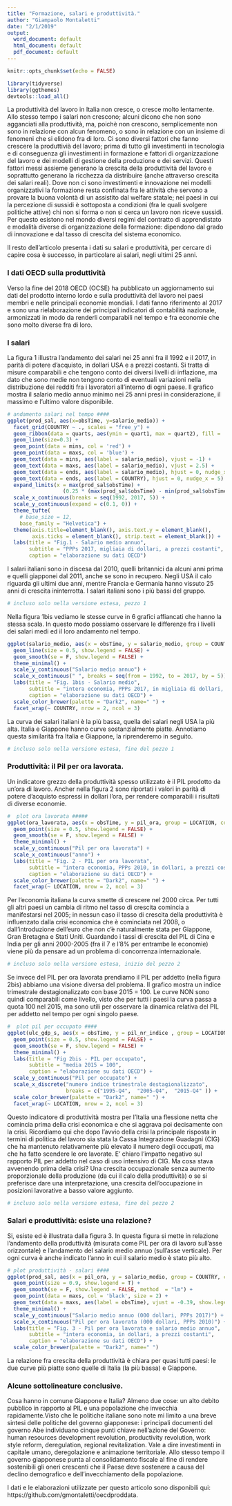 ```yaml
---
title: "Formazione, salari e produttività."
author: "Giampaolo Montaletti"
date: "2/1/2019"
output:
  word_document: default
  html_document: default
  pdf_document: default
---
```


```r
knitr::opts_chunk$set(echo = FALSE)
```

```r
library(tidyverse)
library(ggthemes)
devtools::load_all()
```

La produttività del lavoro in Italia non cresce, o cresce molto lentamente. Allo stesso tempo i salari non crescono; alcuni dicono che non sono agganciati alla produttività, ma, poichè non crescono, semplicemente non sono in relazione con alcun fenomeno, o sono in relazione con un insieme di fenomeni che si elidono fra di loro.
Ci sono diversi fattori che fanno crescere la produttivià del lavoro; prima di tutto gli investimenti in tecnologia e di conseguenza gli investimenti in formazione e fattori di organizzazione del lavoro e dei modelli di gestione della produzione e dei servizi. Questi fattori messi assieme generano la crescita della produttività del lavoro e soprattutto generano la ricchezza da distribuire (anche attraverso crescita dei salari reali).
Dove non ci sono investimenti e innovazione nei modelli organizzativi la formazione resta confinata fra le attività che servono a provare la buona volontà di un assistito dal welfare statale; nei paesi in cui la percezione di sussidi è sottoposta a condizioni (fra le quali svolgere politiche attive) chi non si forma o non si cerca un lavoro non riceve sussidi. 
Per questo esistono nel mondo diversi regimi del contratto di apprendistato e modalità diverse di organizzazione della formazione: dipendono dal grado di innovazione e dal tasso di crescita del sistema economico.

Il resto dell'articolo presenta i dati su salari e produttività, per cercare di capire cosa è successo, in particolare ai salari, negli ultimi 25 anni.

### I dati OECD sulla produttività

Verso la fine del 2018 OECD (OCSE) ha pubblicato un aggiornamento sui dati del prodotto interno lordo e sulla produttività del lavoro nei paesi membri e nelle principali economie mondiali. I dati fanno riferimento al 2017 e sono una rielaborazione dei principali indicatori di contabilità nazionale, armonizzati in modo da renderli comparabili nel tempo e fra economie che sono molto diverse fra di loro.

### I salari

La figura 1 illustra l'andamento dei salari nei 25 anni fra il 1992 e il 2017, in parità di potere d'acquisto, in dollari USA e a prezzi costanti. Si tratta di misure comparabili e che tengono conto dei diversi livelli di inflazione, ma dato che sono medie non tengono conto di eventuali variazioni nella distribuzione dei redditi fra i lavoratori all'interno di ogni paese. Il grafico mostra il salario medio annuo minimo nei 25 anni presi in considerazione, il massimo e l'ultimo valore disponibile.

```r
# andamento salari nel tempo ####
ggplot(prod_sal, aes(x=obsTime, y=salario_medio)) +
  facet_grid(COUNTRY ~ ., scales = "free_y") +
  geom_ribbon(data = quarts, aes(ymin = quart1, max = quart2), fill = 'grey90') +
  geom_line(size=0.3) +
  geom_point(data = mins, col = 'red') +
  geom_point(data = maxs, col = 'blue') +
  geom_text(data = mins, aes(label = salario_medio), vjust = -1) +
  geom_text(data = maxs, aes(label = salario_medio), vjust = 2.5) +
  geom_text(data = ends, aes(label = salario_medio), hjust = 0, nudge_x = 1) +
  geom_text(data = ends, aes(label = COUNTRY), hjust = 0, nudge_x = 5) +
  expand_limits(x = max(prod_sal$obsTime) + 
                  (0.25 * (max(prod_sal$obsTime) - min(prod_sal$obsTime)))) +
  scale_x_continuous(breaks = seq(1992, 2017, 5)) +
  scale_y_continuous(expand = c(0.1, 0)) +
  theme_tufte(
    # base_size = 12, 
    base_family = "Helvetica") +
  theme(axis.title=element_blank(), axis.text.y = element_blank(),
        axis.ticks = element_blank(), strip.text = element_blank()) +
  labs(title = "Fig.1 - Salario medio annuo",
       subtitle = "PPPs 2017, migliaia di dollari, a prezzi costanti",
       caption = "elaborazione su dati OECD")
```

I salari italiani sono in discesa dal 2010, quelli britannici da alcuni anni prima e quelli giapponei dal 2011, anche se sono in recupero. Negli USA il calo riguarda gli ultimi due anni, mentre Francia e Germania hanno vissuto 25 anni di crescita ininterrotta. I salari italiani sono i più bassi del gruppo.

```r
# incluso solo nella versione estesa, pezzo 1
```

Nella figura 1bis vediamo le stesse curve in 6 grafici affiancati che hanno la stessa scala. In questo modo possiamo osservare le differenze fra i livelli dei salari medi ed il loro andamento nel tempo.

```r

ggplot(salario_medio, aes(x = obsTime, y = salario_medio, group = COUNTRY, color = COUNTRY)) +
  geom_line(size = 0.5, show.legend = FALSE) +
  geom_smooth(se = F, show.legend = FALSE) +
  theme_minimal() +
  scale_y_continuous("Salario medio annuo") +
  scale_x_continuous(" ", breaks = seq(from = 1992, to = 2017, by = 5)) +
  labs(title = "Fig. 1bis - Salario medio",
       subtitle = "intera economia, PPPs 2017, in migliaia di dollari, a prezzi costanti",
       caption = "elaborazione su dati OECD") +
  scale_color_brewer(palette = "Dark2", name=" ") +
  facet_wrap(~ COUNTRY, nrow = 2, ncol = 3)
```

La curva dei salari italiani è la più bassa, quella dei salari negli USA la più alta.
Italia e Giappone hanno curve sostanzialmente piatte. Annotiamo questa similarità fra Italia e Giappone, la riprenderemo in seguito.


```r
# incluso solo nella versione estesa, fine del pezzo 1
```


### Produttività: il Pil per ora lavorata.

Un indicatore grezzo della produttività spesso utilizzato è il PIL prodotto da un'ora di lavoro. Ancher nella figura 2 sono riportati i valori in parità di potere d'acquisto espressi in dollari l'ora, per rendere comparabili i risultati di diverse economie. 

```r
#  plot ora lavorata #####
ggplot(ora_lavorata, aes(x = obsTime, y = pil_ora, group = LOCATION, color = LOCATION)) +
  geom_point(size = 0.5, show.legend = FALSE) +
  geom_smooth(se = F, show.legend = FALSE) +
  theme_minimal() +
  scale_y_continuous("Pil per ora lavorata") +
  scale_x_continuous("anno") +
  labs(title = "Fig. 2 - PIL per ora lavorata",
       subtitle = "intera economia, PPPs 2010, in dollari, a prezzi costanti",
       caption = "elaborazione su dati OECD") +
  scale_color_brewer(palette = "Dark2", name=" ") +
  facet_wrap(~ LOCATION, nrow = 2, ncol = 3)
```

Per l'economia italiana la curva smette di crescere nel 2000 circa. Per tutti gli altri paesi un cambia di ritmo nel tasso di crescita comincia a manifestarsi nel 2005; in nessun caso il tasso di crescita della produttività è influenzato dalla crisi economica che è cominciata nel 2008, o dall'introduzione dell'euro che non c'è naturalmente stata per Giappone, Gran Bretagna e Stati Uniti. Guardando i tassi di crescita del PIL di Cina e India per gli anni 2000-2005 (fra il 7 e l'8% per entrambe le economie) viene più da pensare ad un problema di concorrenza internazionale.

```r
# incluso solo nella versione estesa, inizio del pezzo 2
```

Se invece del PIL per ora lavorata prendiamo il PIL per addetto (nella figura 2bis) abbiamo una visione diversa del problema. Il grafico mostra un indice trimestrale destagionalizzato con base 2015 = 100. Le curve NON sono quindi comparabili come livello, visto che per tutti i paesi la curva passa a quota 100 nel 2015, ma sono utili per osservare la dinamica relativa del PIL per addetto nel tempo per ogni singolo paese.

```r
#  plot pil per occupato ####
ggplot(ulc_gdp_s, aes(x = obsTime, y = pil_nr_indice , group = LOCATION, color = LOCATION)) +
  geom_point(size = 0.5, show.legend = FALSE) +
  geom_smooth(se = F, show.legend = FALSE) +
  theme_minimal() +
  labs(title = "Fig 2bis - PIL per occupato",
       subtitle = "media 2015 = 100",
       caption = "elaborazione su dati OECD") +
  scale_y_continuous("Pil per occupato") +
  scale_x_discrete("numero indice trimestrale destagionalizzato", 
                   breaks = c("1995-Q4",  "2005-Q4",  "2015-Q4" )) +
  scale_color_brewer(palette = "Dark2", name=" ") +
  facet_wrap(~ LOCATION, nrow = 2, ncol = 3)
```

Questo indicatore di produttività mostra per l'Italia una flessione netta che comincia prima della crisi economica e che si aggrava poi decisamente con la crisi. Ricordiamo qui che dopo l'avvio della crisi la principale risposta in termini di politica del lavoro sia stata la Cassa Integrazione Guadagni (CIG) che ha mantenuto relativamente più elevato il numero degli occupati, ma che ha fatto scendere le ore lavorate. E' chiaro l'impatto negativo sul rapporto PIL per addetto nel caso di uso intensivo di CIG. Ma cosa stava avvenendo prima della crisi? Una crescita occupazionale senza aumento proporzionale della produzione (da cui il calo della produttività) o se si preferisce dare una interpretazione, una crescita dell'occupazione in posizioni lavorative a basso valore aggiunto. 

```r
# incluso solo nella versione estesa, fine del pezzo 2
```


### Salari e produttività: esiste una relazione?

Si, esiste ed è illustrata dalla figura 3. In questa figura si mette in relazione l'andamento della produttività (misurata come PIL per ora di lavoro sull'asse orizzontale) e l'andamento del salario medio annuo (sull'asse verticale). Per ogni curva è anche indicato l'anno in cui il salario medio è stato più alto. 

```r
# plot produttività - salari ####
ggplot(prod_sal, aes(x = pil_ora, y = salario_medio, group = COUNTRY, color = COUNTRY)) +
  geom_point(size = 0.9, show.legend = T) +
  geom_smooth(se = F, show.legend = FALSE, method  = "lm") +
  geom_point(data = maxs, col = 'black', size = 2) +
  geom_text(data = maxs, aes(label = obsTime), vjust = -0.39, show.legend = FALSE) +
  theme_minimal() +
  scale_y_continuous("Salario medio annuo (000 dollari, PPPs 2017)") +
  scale_x_continuous("Pil per ora lavorata (000 dollari, PPPs 2010)") +
  labs(title = "Fig. 3 - Pil per ora lavorata e salario medio annuo",
       subtitle = "intera economia, in dollari, a prezzi costanti",
       caption = "elaborazione su dati OECD") +
  scale_color_brewer(palette = "Dark2", name=" ")
```

La relazione fra crescita della produttività è chiara per quasi tutti paesi: le due curve più piatte sono quelle di Italia (la più bassa) e Giappone.

### Alcune sottolineature conclusive.

Cosa hanno in comune Giappone e Italia? Almeno due cose: un alto debito pubblico in rapporto al PIL e una popolazione che invecchia rapidamente.Visto che le politiche italiane sono note mi limito a una breve sintesi delle politiche del governo giapponese: i principali documenti del governo Abe individuano cinque punti chiave nell’azione del Governo: human resources development revolution, productivity revolution, work style reform, deregulation, regional revitalization. Vale a dire investimenti in capitale umano, deregolazione e animazione territoriale. Allo stesso tempo il governo giapponese punta al consolidamento fiscale al fine di rendere sostenibili gli oneri crescenti che il Paese deve sostenere a causa del declino demografico e dell’invecchiamento della popolazione.

I dati e le elaborazioni utilizzate per questo articolo sono disponibili qui:  https://github.com/gmontaletti/oecdproddata.

